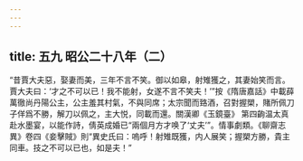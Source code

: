 ```yaml
---
---
---
```

title: 五九 昭公二十八年（二）
---




“昔賈大夫惡，娶妻而美，三年不言不笑。御以如皋，射雉獲之，其妻始笑而言。賈大夫曰：‘才之不可以已！我不能射，女遂不言不笑夫！’”按《隋唐嘉話》中載薛萬徹尚丹陽公主，公主羞其村氣，不與同席；太宗聞而臵酒，召對握槊，賭所佩刀子佯爲不勝，解刀以佩之，主大悦，同載而還。關漢卿《玉鏡臺》 第四齣温太真赴水墨宴，以能作詩，倩英成婚已“兩個月方才唤了‘丈夫’”。情事劇類。《聊齋志異》卷四《妾擊賊》則“異史氏曰：嗚呼！射雉既獲，内人展笑；握槊方勝，貴主同車。技之不可以已也，如是夫！”